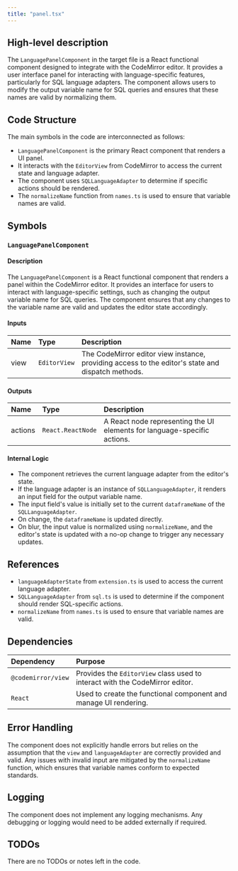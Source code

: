```yaml
---
title: "panel.tsx"
---
```


## High-level description

The `LanguagePanelComponent` in the target file is a React functional component designed to integrate with the CodeMirror editor. It provides a user interface panel for interacting with language-specific features, particularly for SQL language adapters. The component allows users to modify the output variable name for SQL queries and ensures that these names are valid by normalizing them.

## Code Structure

The main symbols in the code are interconnected as follows:
- `LanguagePanelComponent` is the primary React component that renders a UI panel.
- It interacts with the `EditorView` from CodeMirror to access the current state and language adapter.
- The component uses `SQLLanguageAdapter` to determine if specific actions should be rendered.
- The `normalizeName` function from `names.ts` is used to ensure that variable names are valid.

## Symbols

### `LanguagePanelComponent`
#### Description
The `LanguagePanelComponent` is a React functional component that renders a panel within the CodeMirror editor. It provides an interface for users to interact with language-specific settings, such as changing the output variable name for SQL queries. The component ensures that any changes to the variable name are valid and updates the editor state accordingly.

#### Inputs
| Name | Type | Description |
|:-----|:-----|:------------|
| view | `EditorView` | The CodeMirror editor view instance, providing access to the editor's state and dispatch methods. |

#### Outputs
| Name | Type | Description |
|:-----|:-----|:------------|
| actions | `React.ReactNode` | A React node representing the UI elements for language-specific actions. |

#### Internal Logic
- The component retrieves the current language adapter from the editor's state.
- If the language adapter is an instance of `SQLLanguageAdapter`, it renders an input field for the output variable name.
- The input field's value is initially set to the current `dataframeName` of the `SQLLanguageAdapter`.
- On change, the `dataframeName` is updated directly.
- On blur, the input value is normalized using `normalizeName`, and the editor's state is updated with a no-op change to trigger any necessary updates.

## References

- `languageAdapterState` from `extension.ts` is used to access the current language adapter.
- `SQLLanguageAdapter` from `sql.ts` is used to determine if the component should render SQL-specific actions.
- `normalizeName` from `names.ts` is used to ensure that variable names are valid.

## Dependencies

| Dependency | Purpose |
|:-----------|:--------|
| `@codemirror/view` | Provides the `EditorView` class used to interact with the CodeMirror editor. |
| `React` | Used to create the functional component and manage UI rendering. |

## Error Handling

The component does not explicitly handle errors but relies on the assumption that the `view` and `languageAdapter` are correctly provided and valid. Any issues with invalid input are mitigated by the `normalizeName` function, which ensures that variable names conform to expected standards.

## Logging

The component does not implement any logging mechanisms. Any debugging or logging would need to be added externally if required.

## TODOs

There are no TODOs or notes left in the code.